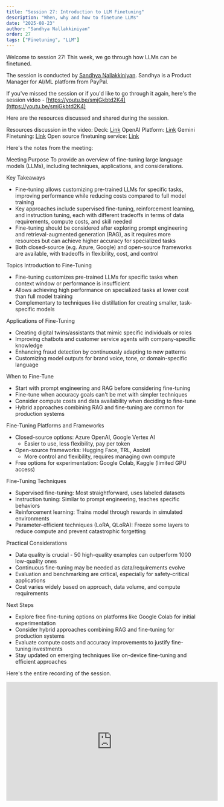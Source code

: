```yaml
---
title: "Session 27: Introduction to LLM Finetuning"
description: "When, why and how to finetune LLMs"
date: "2025-08-23"
author: "Sandhya Nallakkiniyan"
order: 27
tags: ["Finetuning", "LLM"]
---
```


Welcome to session 27! This week, we go through how LLMs can be finetuned. 

The session is conducted by [Sandhya Nallakkiniyan](https://www.linkedin.com/in/sandhya-nallarkkiniyan/). Sandhya is a Product Manager for AI/ML platform from PayPal.

If you've missed the session or if you'd like to go through it again, here's the session video - [https://youtu.be/smjGkbtd2K4](https://youtu.be/smjGkbtd2K4)

Here are the resources discussed and shared during the session. 

Resources discussion in the video: 
Deck: [Link](https://gamma.app/docs/Fine-tuning-101-5evszx4wtckk419)
OpenAI Platform: [Link](https://platform.openai.com/docs/guides/model-optimization)
Gemini Finetuning: [Link](https://www.cloudskillsboost.google/course_templates/1368/documents/557031)
Open source finetuning service: [Link](https://github.com/hiyouga/LLaMA-Factory)

Here's the notes from the meeting: 

Meeting Purpose
To provide an overview of fine-tuning large language models (LLMs), including techniques, applications, and considerations.

Key Takeaways
- Fine-tuning allows customizing pre-trained LLMs for specific tasks, improving performance while reducing costs compared to full model training
- Key approaches include supervised fine-tuning, reinforcement learning, and instruction tuning, each with different tradeoffs in terms of data requirements, compute costs, and skill needed
- Fine-tuning should be considered after exploring prompt engineering and retrieval-augmented generation (RAG), as it requires more resources but can achieve higher accuracy for specialized tasks
- Both closed-source (e.g. Azure, Google) and open-source frameworks are available, with tradeoffs in flexibility, cost, and control

Topics
Introduction to Fine-Tuning
- Fine-tuning customizes pre-trained LLMs for specific tasks when context window or performance is insufficient
- Allows achieving high performance on specialized tasks at lower cost than full model training
- Complementary to techniques like distillation for creating smaller, task-specific models

Applications of Fine-Tuning
- Creating digital twins/assistants that mimic specific individuals or roles
- Improving chatbots and customer service agents with company-specific knowledge
- Enhancing fraud detection by continuously adapting to new patterns
- Customizing model outputs for brand voice, tone, or domain-specific language

When to Fine-Tune
- Start with prompt engineering and RAG before considering fine-tuning
- Fine-tune when accuracy goals can't be met with simpler techniques
- Consider compute costs and data availability when deciding to fine-tune
- Hybrid approaches combining RAG and fine-tuning are common for production systems

Fine-Tuning Platforms and Frameworks
- Closed-source options: Azure OpenAI, Google Vertex AI
    - Easier to use, less flexibility, pay per token
- Open-source frameworks: Hugging Face, TRL, Axolotl
    - More control and flexibility, requires managing own compute
- Free options for experimentation: Google Colab, Kaggle (limited GPU access)

Fine-Tuning Techniques
- Supervised fine-tuning: Most straightforward, uses labeled datasets
- Instruction tuning: Similar to prompt engineering, teaches specific behaviors
- Reinforcement learning: Trains model through rewards in simulated environments
- Parameter-efficient techniques (LoRA, QLoRA): Freeze some layers to reduce compute and prevent catastrophic forgetting

Practical Considerations
- Data quality is crucial - 50 high-quality examples can outperform 1000 low-quality ones
- Continuous fine-tuning may be needed as data/requirements evolve
- Evaluation and benchmarking are critical, especially for safety-critical applications
- Cost varies widely based on approach, data volume, and compute requirements

Next Steps
- Explore free fine-tuning options on platforms like Google Colab for initial experimentation
- Consider hybrid approaches combining RAG and fine-tuning for production systems
- Evaluate compute costs and accuracy improvements to justify fine-tuning investments
- Stay updated on emerging techniques like on-device fine-tuning and efficient approaches

Here's the entire recording of the session.

<div style={{ display: 'flex', justifyContent: 'center', margin: '2rem 0' }}>
  <iframe 
    width="560" 
    height="315" 
    src="https://www.youtube.com/embed/smjGkbtd2K4" 
    title="Applied AI Session 26: Prompt Engineering Masterclass" 
    frameBorder="0" 
    allow="accelerometer; autoplay; clipboard-write; encrypted-media; gyroscope; picture-in-picture" 
    allowFullScreen
  ></iframe>
</div>
